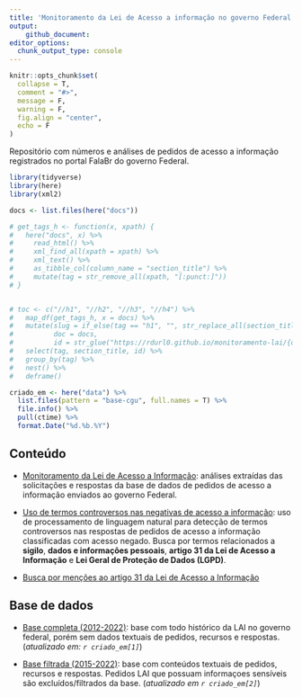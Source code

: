 ```yaml
---
title: 'Monitoramento da Lei de Acesso a informação no governo Federal'
output:
    github_document:
editor_options: 
  chunk_output_type: console
---
```


```r
knitr::opts_chunk$set(
  collapse = T,
  comment = "#>",
  message = F,
  warning = F,
  fig.align = "center",
  echo = F
)
```

Repositório com números e análises de pedidos de acesso a informação registrados no portal FalaBr do governo Federal.

```r
library(tidyverse)
library(here)
library(xml2)

docs <- list.files(here("docs"))

# get_tags_h <- function(x, xpath) {
#   here("docs", x) %>% 
#     read_html() %>% 
#     xml_find_all(xpath = xpath) %>% 
#     xml_text() %>% 
#     as_tibble_col(column_name = "section_title") %>% 
#     mutate(tag = str_remove_all(xpath, "[:punct:]"))
# }


# toc <- c("//h1", "//h2", "//h3", "//h4") %>% 
#   map_df(get_tags_h, x = docs) %>% 
#   mutate(slug = if_else(tag == "h1", "", str_replace_all(section_title, "\\s", "_")),
#          doc = docs,
#          id = str_glue("https://rdurl0.github.io/monitoramento-lai/{doc}#{slug}")) %>%
#   select(tag, section_title, id) %>% 
#   group_by(tag) %>%
#   nest() %>% 
#   deframe()

criado_em <- here("data") %>% 
  list.files(pattern = "base-cgu", full.names = T) %>%
  file.info() %>% 
  pull(ctime) %>%
  format.Date("%d.%b.%Y")
```

## Conteúdo

- [Monitoramento da Lei de Acesso a Informação](https://rdurl0.github.io/monitoramento-lai/0-monitoramento): análises extraídas das solicitações e respostas da base de dados de pedidos de acesso a informação enviados ao governo Federal.

- [Uso de termos controversos nas negativas de acesso a informação](https://rdurl0.github.io/monitoramento-lai/1-negativas-sigilo): uso de processamento de linguagem natural para detecção de termos controversos nas respostas de pedidos de acesso a informação classificadas com acesso negado. Busca por termos relacionados a **sigilo**, **dados e informações pessoais**, **artigo 31 da Lei de Acesso a Informação** e **Lei Geral de Proteção de Dados (LGPD)**.

- [Busca por menções ao artigo 31 da Lei de Acesso a Informação](https://rdurl0.github.io/monitoramento-lai/2-negativas-artigo-31.html)

## Base de dados

- [Base completa (2012-2022)](https://falabr.cgu.gov.br/publico/DownloadDados/DownloadDadosLai.aspx): base com todo histórico da LAI no governo federal, porém sem dados textuais de pedidos, recursos e respostas. (*atualizado em: `r criado_em[1]`*)

- [Base filtrada (2015-2022)](http://www.consultaesic.cgu.gov.br/busca/_layouts/15/DownloadPedidos/DownloadDados.aspx): base com conteúdos textuais de pedidos, recursos e respostas. Pedidos LAI que possuam informaçoes sensíveis são excluídos/filtrados da base. (*atualizado em `r criado_em[2]`*)
